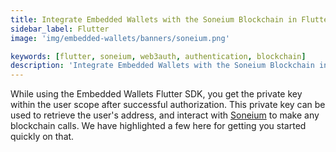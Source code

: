 ```yaml
---
title: Integrate Embedded Wallets with the Soneium Blockchain in Flutter
sidebar_label: Flutter
image: 'img/embedded-wallets/banners/soneium.png'

keywords: [flutter, soneium, web3auth, authentication, blockchain]
description: 'Integrate Embedded Wallets with the Soneium Blockchain in Flutter | Embedded Wallets'
---
```



While using the Embedded Wallets Flutter SDK, you get the private key within the user scope after successful authorization. This private key can be used to retrieve the user's address, and interact with [Soneium](https://soneium.org) to make any blockchain calls. We have highlighted a few here for getting you started quickly on that.

<EVMInteraction />
